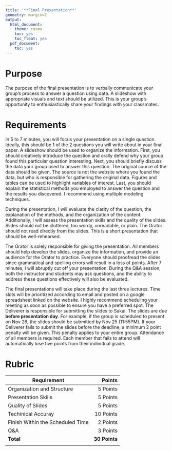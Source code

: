 ```yaml
---
title: '**Final Presentation**'
geometry: margin=2
output:
  html_document:
    theme: cosmo
    toc: yes
    toc_float: yes
  pdf_document:
    toc: yes
---
```


<style type="text/css">
.main-container {
  max-width: 300px;
  margin-left: auto;
  margin-right: auto;
}
</style>

# **Purpose**

The purpose of the final presentation is to verbally communicate your group's process to answer a question using data. A slideshow with appropriate visuals and text should be utilized. This is your group's opportunity to enthusiastically share your findings with your classmates.

# **Requirements**

In 5 to 7 minutes, you will focus your presentation on a single question. Ideally, this should be 1 of the 2 questions you will write about in your final paper. A slideshow should be used to organize the information. First, you should creatively introduce the question and orally defend why your group found this particular question interesting. Next, you should briefly discuss the data your group used to answer this question. The original source of the data should be given. The source is not the website where you found the data, but who is responsible for gathering the original data. Figures and tables can be used to highlight variables of interest. Last, you should explain the statistical methods you employed to answer the question and the results you discovered. I recommend using multiple modeling techniques.

During the presentation, I will evaluate the clarity of the question, the explanation of the methods, and the organization of the content. Additionally, I will assess the presentation skills and the quality of the slides. Slides should not be cluttered, too wordy, unreadable, or plain. The Orator should not read directly from the slides. This is a short presentation that should be well-rehearsed.

The Orator is solely responsible for giving the presentation. All members should help develop the slides, organize the information, and provide an audience for the Orator to practice. Everyone should proofread the slides since grammatical and spelling errors will result in a loss of points. After 7 minutes, I will abruptly cut off your presentation. During the Q&A session, both the instructor and students may ask questions, and the ability to address these questions effectively will also be evaluated.

The final presentations will take place during the last three lectures. Time slots will be prioritized according to email and posted on a google spreadsheet linked on the website. I highly recommend scheduling your meeting as soon as possible to ensure you have a preferred spot. The Deliverer is responsible for submitting the slides to Sakai. The slides are due **before presentation day**. For example, if the group is scheduled to present on Nov 26, the slides should be submitted by Nov 25 (11:55PM). If your Deliverer fails to submit the slides before the deadline, a minimum 2 point penalty will be given. This penalty applies to your entire group. Attendance of all members is required. Each member that fails to attend will automatically lose five points from their individual grade. 


# **Rubric**

|Requirement|Points|
|-------|------:|
|Organization and Structure|5 Points|
|Presentation Skills|5 Points|
|Quality of Slides|5 Points|
|Techinical Accuray|10 Points|
|Finish Within the Scheduled Time|2 Points|
|Q&A|3 Points|
|**Total**|**30 Points**|
|||
